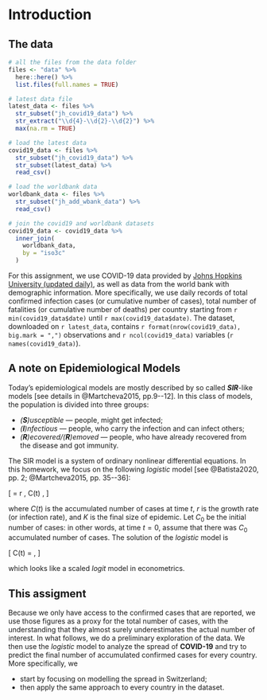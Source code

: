 # Introduction

## The data

```r
# all the files from the data folder
files <- "data" %>%
  here::here() %>%
  list.files(full.names = TRUE)

# latest data file
latest_data <- files %>%
  str_subset("jh_covid19_data") %>%
  str_extract("\\d{4}-\\d{2}-\\d{2}") %>%
  max(na.rm = TRUE)

# load the latest data
covid19_data <- files %>%
  str_subset("jh_covid19_data") %>%
  str_subset(latest_data) %>%
  read_csv()

# load the worldbank data
worldbank_data <- files %>%
  str_subset("jh_add_wbank_data") %>%
  read_csv()

# join the covid19 and worldbank datasets
covid19_data <- covid19_data %>%
  inner_join(
    worldbank_data,
    by = "iso3c"
  )
```

For this assignment, we use COVID-19 data provided by [Johns Hopkins University (updated daily)](https://github.com/CSSEGISandData/COVID-19), as well as 
data from the world bank with demographic information.
More specifically, we use daily records of total confirmed infection cases (or cumulative number of cases), total number of fatalities (or cumulative number of deaths) per country starting from `r min(covid19_data$date)` until `r max(covid19_data$date)`. 
The dataset, downloaded on `r latest_data`, contains `r format(nrow(covid19_data), big.mark = ",")` observations and `r ncol(covid19_data)` variables (`r names(covid19_data)`).
<!-- Further, we have access to world bank data with `r nrow(worldbank_data)` rows and `r ncol(worldbank_data)` columns (`r names(worldbank_data)`) with demographic information per country. -->

## A note on Epidemiological Models

Today's epidemiological models are mostly described by so called __*SIR*__-like models [see details in @Martcheva2015, pp.9--12]. In this class of models, the population is divided into three groups:

* *(__S__)usceptible* --- people, might get infected;
* *(__I__)nfectious* --- people, who carry the infection and can infect others;
* *(__R__)ecovered/(__R__)emoved* --- people, who have already recovered from the disease and got immunity.

The SIR model is a system of ordinary nonlinear differential equations. In this homework, we focus on the following *logistic* model [see @Batista2020, pp. 2; @Martcheva2015, pp. 35--36]:

\[
  \frac{dC(t)}{dt} = r \, C(t) \cdot \left[1 - \frac{C(t)}{K}\right],
\]

where $C(t)$ is the accumulated number of cases at time $t$, $r$ is the growth rate (or infection rate), and $K$ is the final size of epidemic.
Let $C_0$ be the initial number of cases: in other words, at time $t = 0$, assume that there was $C_0$ accumulated number of cases.
The solution of the *logistic* model is

\[
  C(t) = \frac{K\cdot C_0}{C_0 + (K-C_0) \, \exp(-r\,t)},
\]

which looks like a scaled *logit* model in econometrics.

## This assigment

Because we only have access to the confirmed cases that are reported, we use those figures as a proxy for the total number of cases, with the understanding that they almost surely underestimates the actual number of interest.
In what follows, we do a preliminary exploration of the data.
We then use the *logistic* model to analyze the spread of __COVID-19__ and try to predict the final number of accumulated confirmed cases for every country. 
More specifically, we

* start by focusing on modelling the spread in Switzerland;
* then apply the same approach to every country in the dataset.

